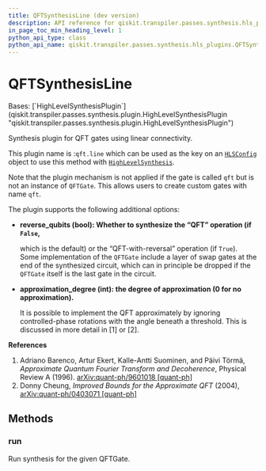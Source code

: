 ```yaml
---
title: QFTSynthesisLine (dev version)
description: API reference for qiskit.transpiler.passes.synthesis.hls_plugins.QFTSynthesisLine in the dev version of qiskit
in_page_toc_min_heading_level: 1
python_api_type: class
python_api_name: qiskit.transpiler.passes.synthesis.hls_plugins.QFTSynthesisLine
---
```


# QFTSynthesisLine

<Class id="qiskit.transpiler.passes.synthesis.hls_plugins.QFTSynthesisLine" isDedicatedPage={true} github="https://github.com/Qiskit/qiskit/tree/main/qiskit/transpiler/passes/synthesis/hls_plugins.py#L929-L977" signature="qiskit.transpiler.passes.synthesis.hls_plugins.QFTSynthesisLine" modifiers="class">
  Bases: [`HighLevelSynthesisPlugin`](qiskit.transpiler.passes.synthesis.plugin.HighLevelSynthesisPlugin "qiskit.transpiler.passes.synthesis.plugin.HighLevelSynthesisPlugin")

  Synthesis plugin for QFT gates using linear connectivity.

  This plugin name is :`qft.line` which can be used as the key on an [`HLSConfig`](qiskit.transpiler.passes.HLSConfig "qiskit.transpiler.passes.HLSConfig") object to use this method with [`HighLevelSynthesis`](qiskit.transpiler.passes.HighLevelSynthesis "qiskit.transpiler.passes.HighLevelSynthesis").

  Note that the plugin mechanism is not applied if the gate is called `qft` but is not an instance of `QFTGate`. This allows users to create custom gates with name `qft`.

  The plugin supports the following additional options:

  *   **reverse\_qubits (bool): Whether to synthesize the “QFT” operation (if `False`,**

      which is the default) or the “QFT-with-reversal” operation (if `True`). Some implementation of the `QFTGate` include a layer of swap gates at the end of the synthesized circuit, which can in principle be dropped if the `QFTGate` itself is the last gate in the circuit.

  *   **approximation\_degree (int): the degree of approximation (0 for no approximation).**

      It is possible to implement the QFT approximately by ignoring controlled-phase rotations with the angle beneath a threshold. This is discussed in more detail in \[1] or \[2].

  **References**

  1.  Adriano Barenco, Artur Ekert, Kalle-Antti Suominen, and Päivi Törmä, *Approximate Quantum Fourier Transform and Decoherence*, Physical Review A (1996). [arXiv:quant-ph/9601018 \[quant-ph\]](https://arxiv.org/abs/quant-ph/9601018)
  2.  Donny Cheung, *Improved Bounds for the Approximate QFT* (2004), [arXiv:quant-ph/0403071 \[quant-ph\]](https://https://arxiv.org/abs/quant-ph/0403071)

  ## Methods

  ### run

  <Function id="qiskit.transpiler.passes.synthesis.hls_plugins.QFTSynthesisLine.run" github="https://github.com/Qiskit/qiskit/tree/main/qiskit/transpiler/passes/synthesis/hls_plugins.py#L961-L977" signature="run(high_level_object, coupling_map=None, target=None, qubits=None, **options)">
    Run synthesis for the given QFTGate.
  </Function>
</Class>

